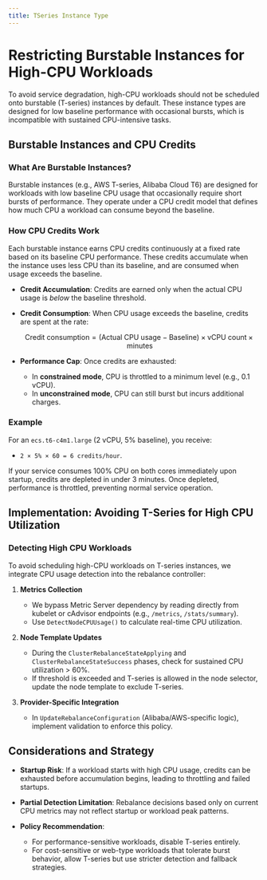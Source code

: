 ```yaml
---
title: TSeries Instance Type
---
```


# Restricting Burstable Instances for High-CPU Workloads

To avoid service degradation, high-CPU workloads should not be scheduled onto burstable (T-series) instances by default. These instance types are designed for low baseline performance with occasional bursts, which is incompatible with sustained CPU-intensive tasks.

## Burstable Instances and CPU Credits

### What Are Burstable Instances?

Burstable instances (e.g., AWS T-series, Alibaba Cloud T6) are designed for workloads with low baseline CPU usage that occasionally require short bursts of performance. They operate under a CPU credit model that defines how much CPU a workload can consume beyond the baseline.

### How CPU Credits Work

Each burstable instance earns CPU credits continuously at a fixed rate based on its baseline CPU performance. These credits accumulate when the instance uses less CPU than its baseline, and are consumed when usage exceeds the baseline.

* **Credit Accumulation**: Credits are earned only when the actual CPU usage is *below* the baseline threshold.

* **Credit Consumption**: When CPU usage exceeds the baseline, credits are spent at the rate:

  $$
  \text{Credit consumption} = (\text{Actual CPU usage} - \text{Baseline}) \times \text{vCPU count} \times \text{minutes}
  $$

* **Performance Cap**: Once credits are exhausted:

  * In **constrained mode**, CPU is throttled to a minimum level (e.g., 0.1 vCPU).
  * In **unconstrained mode**, CPU can still burst but incurs additional charges.

### Example

For an `ecs.t6-c4m1.large` (2 vCPU, 5% baseline), you receive:

* `2 × 5% × 60 = 6 credits/hour`.

If your service consumes 100% CPU on both cores immediately upon startup, credits are depleted in under 3 minutes. Once depleted, performance is throttled, preventing normal service operation.

## Implementation: Avoiding T-Series for High CPU Utilization

### Detecting High CPU Workloads

To avoid scheduling high-CPU workloads on T-series instances, we integrate CPU usage detection into the rebalance controller:

1. **Metrics Collection**

   * We bypass Metric Server dependency by reading directly from kubelet or cAdvisor endpoints (e.g., `/metrics`, `/stats/summary`).
   * Use `DetectNodeCPUUsage()` to calculate real-time CPU utilization.

2. **Node Template Updates**

   * During the `ClusterRebalanceStateApplying` and `ClusterRebalanceStateSuccess` phases, check for sustained CPU utilization > 60%.
   * If threshold is exceeded and T-series is allowed in the node selector, update the node template to exclude T-series.

3. **Provider-Specific Integration**

   * In `UpdateRebalanceConfiguration` (Alibaba/AWS-specific logic), implement validation to enforce this policy.

## Considerations and Strategy

* **Startup Risk**: If a workload starts with high CPU usage, credits can be exhausted before accumulation begins, leading to throttling and failed startups.
* **Partial Detection Limitation**: Rebalance decisions based only on current CPU metrics may not reflect startup or workload peak patterns.
* **Policy Recommendation**:

  * For performance-sensitive workloads, disable T-series entirely.
  * For cost-sensitive or web-type workloads that tolerate burst behavior, allow T-series but use stricter detection and fallback strategies.
